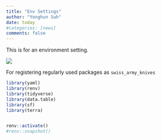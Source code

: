 ```yaml
---
title: "Env Settings"
author: "Yonghun Suh"
date: today
#categories: [news]
comments: false
---
```


This is for an environment setting.

![](thumbnail.jpg)

For registering regularly used packages as `swiss_army_knives`

```r
library(yaml)
library(renv)
library(tidyverse)
library(data.table)
library(sf)
library(terra)


renv::activate()
#renv::snapshot()

```

